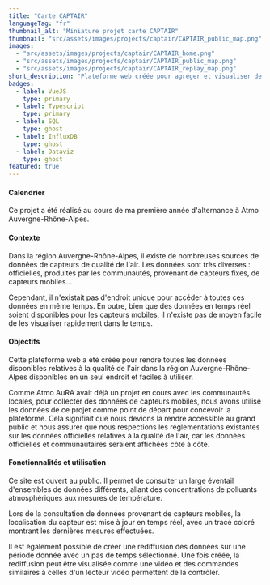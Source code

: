 ```yaml
---
title: "Carte CAPTAIR"
languageTag: "fr"
thumbnail_alt: "Miniature projet carte CAPTAIR"
thumbnail: "src/assets/images/projects/captair/CAPTAIR_public_map.png"
images:
  - "src/assets/images/projects/captair/CAPTAIR_home.png"
  - "src/assets/images/projects/captair/CAPTAIR_public_map.png"
  - "src/assets/images/projects/captair/CAPTAIR_replay_map.png"
short_description: "Plateforme web créée pour agréger et visualiser de nombreuses sources de données de qualités de l'air, aussi bien statiques que mobiles, sur la région Auvergne-Rhône-Alpes. Comprend des fonctionnalités de replay."
badges:
  - label: VueJS
    type: primary
  - label: Typescript
    type: primary
  - label: SQL
    type: ghost
  - label: InfluxDB
    type: ghost
  - label: Dataviz
    type: ghost
featured: true
---
```

#### Calendrier
Ce projet a été réalisé au cours de ma première année d'alternance à Atmo Auvergne-Rhône-Alpes.

#### Contexte
Dans la région Auvergne-Rhône-Alpes, il existe de nombreuses sources de données de capteurs de qualité de l'air. Les données sont très diverses : officielles, produites par les communautés, provenant de capteurs fixes, de capteurs mobiles...

Cependant, il n'existait pas d'endroit unique pour accéder à toutes ces données en même temps. En outre, bien que des données en temps réel soient disponibles pour les capteurs mobiles, il n'existe pas de moyen facile de les visualiser rapidement dans le temps.

#### Objectifs
Cette plateforme web a été créée pour rendre toutes les données disponibles relatives à la qualité de l'air dans la région Auvergne-Rhône-Alpes disponibles en un seul endroit et faciles à utiliser.

Comme Atmo AuRA avait déjà un projet en cours avec les communautés locales, pour collecter des données de capteurs mobiles, nous avons utilisé les données de ce projet comme point de départ pour concevoir la plateforme. Cela signifiait que nous devions la rendre accessible au grand public et nous assurer que nous respections les réglementations existantes sur les données officielles relatives à la qualité de l'air, car les données officielles et communautaires seraient affichées côte à côte. 

#### Fonctionnalités et utilisation
Ce site est ouvert au public. Il permet de consulter un large éventail d'ensembles de données différents, allant des concentrations de polluants atmosphériques aux mesures de température.

Lors de la consultation de données provenant de capteurs mobiles, la localisation du capteur est mise à jour en temps réel, avec un tracé coloré montrant les dernières mesures effectuées.

Il est également possible de créer une rediffusion des données sur une période donnée avec un pas de temps sélectionné. Une fois créée, la rediffusion peut être visualisée comme une vidéo et des commandes similaires à celles d'un lecteur vidéo permettent de la contrôler.